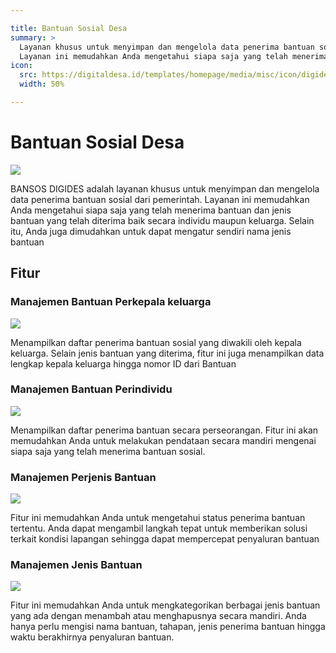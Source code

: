 ```yaml
---

title: Bantuan Sosial Desa
summary: >
  Layanan khusus untuk menyimpan dan mengelola data penerima bantuan sosial dari pemerintah. 
  Layanan ini memudahkan Anda mengetahui siapa saja yang telah menerima bantuan dan lain-lain.
icon:
  src: https://digitaldesa.id/templates/homepage/media/misc/icon/digides_bansos.svg
  width: 50%

---
```


<feature-section id="utama">

# Bantuan Sosial Desa

<feature-image>

![](../../images/features/fitur_manajemen_bantuan_perkk.webp)

</feature-image>

BANSOS DIGIDES adalah layanan khusus untuk menyimpan dan mengelola data penerima bantuan sosial dari 
pemerintah. Layanan ini memudahkan Anda mengetahui siapa saja yang telah menerima bantuan dan jenis 
bantuan yang telah diterima baik secara individu maupun keluarga. Selain itu, Anda juga dimudahkan untuk 
dapat mengatur sendiri nama jenis bantuan

</feature-section>

## Fitur

<feature-section id="keluarga">

### Manajemen Bantuan Perkepala keluarga

<feature-image>

![](../../images/features/fitur_manajemen_bantuan_perkk.webp)

</feature-image>

Menampilkan daftar penerima bantuan sosial yang diwakili oleh kepala keluarga. 
Selain jenis bantuan yang diterima, fitur ini juga menampilkan data lengkap kepala 
keluarga hingga nomor ID dari Bantuan

</feature-section>
<feature-section id="individu">

### Manajemen Bantuan Perindividu

<feature-image>

![](../../images/features/fitur_manajemen_bantuan_perindividu.webp)

</feature-image>

Menampilkan daftar penerima bantuan secara perseorangan. Fitur ini akan memudahkan 
Anda untuk melakukan pendataan secara mandiri mengenai siapa saja yang telah 
menerima bantuan sosial.

</feature-section>
<feature-section id="bantuan">

### Manajemen Perjenis Bantuan

<feature-image>

![](../../images/features/fitur_manajemen_perjenis_bantuan.webp)

</feature-image>

Fitur ini memudahkan Anda untuk mengetahui status penerima bantuan tertentu. 
Anda dapat mengambil langkah tepat untuk memberikan solusi terkait kondisi lapangan 
sehingga dapat mempercepat penyaluran bantuan

</feature-section>
<feature-section id="jenis-bantuan">

### Manajemen Jenis Bantuan

<feature-image>

![](../../images/features/fitur_manajemen_jenis_bantuan.webp)

</feature-image>

Fitur ini memudahkan Anda untuk mengkategorikan berbagai jenis bantuan yang ada 
dengan menambah atau menghapusnya secara mandiri. Anda hanya perlu mengisi nama bantuan, 
tahapan, jenis penerima bantuan hingga waktu berakhirnya penyaluran bantuan.

</feature-section>

